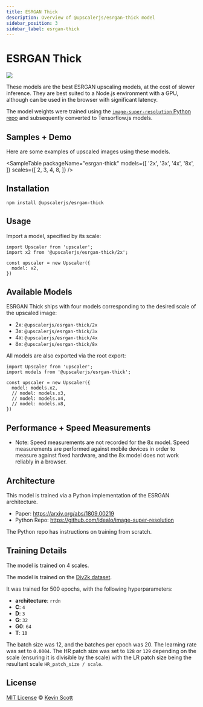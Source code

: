 ```yaml
---
title: ESRGAN Thick
description: Overview of @upscalerjs/esrgan-thick model
sidebar_position: 3
sidebar_label: esrgan-thick
---
```


# ESRGAN Thick

[![](https://data.jsdelivr.com/v1/package/npm/@upscalerjs/esrgan-thick/badge)](https://www.jsdelivr.com/package/npm/@upscalerjs/esrgan-thick)

These models are the best ESRGAN upscaling models, at the cost of slower inference. They are best suited to a Node.js environment with a GPU, although can be used in the browser with significant latency.

The model weights were trained using the [`image-super-resolution` Python repo](https://github.com/idealo/image-super-resolution) and subsequently converted to Tensorflow.js models.

## Samples + Demo

Here are some examples of upscaled images using these models.


<SampleTable
  packageName="esrgan-thick"
  models={[
    '2x',
    '3x',
    '4x',
    '8x',
  ]}
  scales={[
    2,
    3,
    4,
    8,
  ]}
/>


<ModelExample model="esrgan-thick" />


## Installation

```
npm install @upscalerjs/esrgan-thick
```

## Usage

Import a model, specified by its scale:

```
import Upscaler from 'upscaler';
import x2 from '@upscalerjs/esrgan-thick/2x';

const upscaler = new Upscaler({
  model: x2,
})
```

## Available Models

ESRGAN Thick ships with four models corresponding to the desired scale of the upscaled image:

- 2x: `@upscalerjs/esrgan-thick/2x`
- 3x: `@upscalerjs/esrgan-thick/3x`
- 4x: `@upscalerjs/esrgan-thick/4x`
- 8x: `@upscalerjs/esrgan-thick/8x` 

All models are also exported via the root export:

```
import Upscaler from 'upscaler';
import models from '@upscalerjs/esrgan-thick';

const upscaler = new Upscaler({
  model: models.x2,
  // model: models.x3,
  // model: models.x4,
  // model: models.x8,
})
```

## Performance + Speed Measurements


<PerformanceChart package="esrgan-thick" databasePath="/assets/performance.sql"></PerformanceChart>

<SpeedChart package="esrgan-thick" databasePath="/assets/speed.sql"></SpeedChart>

* Note: Speed measurements are not recorded for the 8x model. Speed measurements are performed against mobile devices in order to measure against fixed hardware, and the 8x model does not work reliably in a browser.

## Architecture
This model is trained via a Python implementation of the ESRGAN architecture.

- Paper: https://arxiv.org/abs/1809.00219
- Python Repo: https://github.com/idealo/image-super-resolution

The Python repo has instructions on training from scratch.

## Training Details

The model is trained on 4 scales.

The model is trained on the [Div2k dataset](https://data.vision.ee.ethz.ch/cvl/DIV2K/).

It was trained for 500 epochs, with the following hyperparameters:

- **architecture**: `rrdn`
- **C**: `4`
- **D**: `3`
- **G**: `32`
- **G0**: `64`
- **T**: `10`

The batch size was 12, and the batches per epoch was 20. The learning rate was set to `0.0004`. The HR patch size was set to `128` or `129` depending on the scale (ensuring it is divisible by the scale) with the LR patch size being the resultant scale `HR_patch_size / scale`.

## License

[MIT License](https://oss.ninja/mit/developit/) © [Kevin Scott](https://thekevinscott.com)


